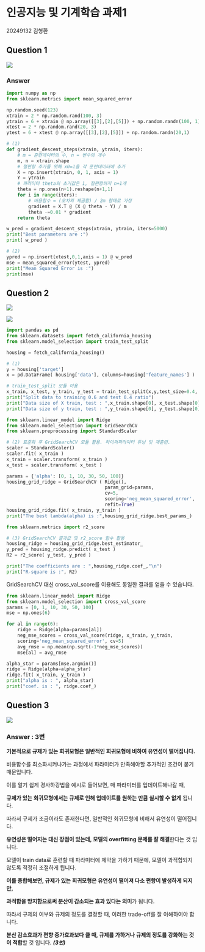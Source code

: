 # 인공지능 및 기계학습 과제1 {.unnumbered}

20249132 김형환

## Question 1

![](image/machine_hw1_1.png)

### Answer

```python
import numpy as np
from sklearn.metrics import mean_squared_error

np.random.seed(123)
xtrain = 2 * np.random.rand(100, 3)
ytrain = 6 + xtrain @ np.array([[3],[2],[5]]) + np.random.randn(100, 1)
xtest = 2 * np.random.rand(20, 3)
ytest = 6 + xtest @ np.array([[3],[2],[5]]) + np.random.randn(20,1)

# (1)
def gradient_descent_steps(xtrain, ytrain, iters):
    # m = 훈련데이터의 수, n = 변수의 개수
    m, n = xtrain.shape
    # 절편항 추가를 위해 x0=1을 각 훈련데이터에 추가
    X = np.insert(xtrain, 0, 1, axis = 1)
    Y = ytrain
    # 파라미터 theta의 초기값은 1, 절편항까지 n+1개 
    theta = np.ones(n+1).reshape(n+1,1)
    for i in range(iters):
        # 비용함수 = (오차의 제곱합) / 2m 형태로 가정 
        gradient = X.T @ (X @ theta - Y) / m
        theta -=0.01 * gradient
    return theta

w_pred = gradient_descent_steps(xtrain, ytrain, iters=5000)
print("Best parameters are :")
print( w_pred )

# (2)
ypred = np.insert(xtest,0,1,axis = 1) @ w_pred
mse = mean_squared_error(ytest, ypred)
print("Mean Squared Error is :")
print(mse)
```

## Question 2

![](image/machine_hw1_2.png)

![](image/machine_hw1_3.png)

```python
import pandas as pd
from sklearn.datasets import fetch_california_housing
from sklearn.model_selection import train_test_split

housing = fetch_california_housing()

# (1)
y = housing['target']
x = pd.DataFrame( housing['data'], columns=housing['feature_names'] )

# train_test_split 모듈 이용
x_train, x_test, y_train, y_test = train_test_split(x,y,test_size=0.4, random_state=123)
print("Split data to training 0.6 and test 0.4 ratio")
print("Data size of X train, test : ",x_train.shape[0], x_test.shape[0])
print("Data size of y train, test : ",y_train.shape[0], y_test.shape[0])
```

```python
from sklearn.linear_model import Ridge
from sklearn.model_selection import GridSearchCV
from sklearn.preprocessing import StandardScaler

# (2) 표준화 후 GridSearchCV 모듈 활용. 하이퍼파라미터 튜닝 및 재훈련.
scaler = StandardScaler()
scaler.fit( x_train )
x_train = scaler.transform( x_train )
x_test = scaler.transform( x_test )

params = {'alpha': [0, 1, 10, 30, 50, 100]}
housing_grid_ridge = GridSearchCV ( Ridge(),
                                    param_grid=params,
                                    cv=5, 
                                    scoring='neg_mean_squared_error', 
                                    refit=True)
housing_grid_ridge.fit( x_train, y_train )
print("The best lambda(alpha) is :",housing_grid_ridge.best_params_)
```

```python
from sklearn.metrics import r2_score

# (3) GridSearchCV 결과값 및 r2_score 함수 활용
housing_ridge = housing_grid_ridge.best_estimator_
y_pred = housing_ridge.predict( x_test )
R2 = r2_score( y_test, y_pred )

print("The coefficients are : ",housing_ridge.coef_,"\n")
print("R-square is :", R2)
```

::: {.callout}
GridSearchCV 대신 cross_val_score를 이용해도 동일한 결과를 얻을 수 있습니다.
```python
from sklearn.linear_model import Ridge
from sklearn.model_selection import cross_val_score
params = [0, 1, 10, 30, 50, 100]
mse = np.ones(6)

for al in range(6):
    ridge = Ridge(alpha=params[al])
    neg_mse_scores = cross_val_score(ridge, x_train, y_train,
    scoring='neg_mean_squared_error', cv=5)
    avg_rmse = np.mean(np.sqrt(-1*neg_mse_scores))
    mse[al] = avg_rmse

alpha_star = params[mse.argmin()]
ridge = Ridge(alpha=alpha_star)
ridge.fit( x_train, y_train )
print("alpha is : ", alpha_star)
print("coef. is : ", ridge.coef_)
```

:::

## Question 3

![](image/machine_hw1_4.png)

### Answer : 3번

**기본적으로 규제가 있는 회귀모형은 일반적인 회귀모형에 비하여 유연성이 떨어집니다.**

비용함수를 최소화시켜나가는 과정에서 파라미터가 만족해야할 추가적인 조건이 붙기 때문입니다.

이를 알기 쉽게 경사하강법을 예시로 들어보면, 매 파라미터를 업데이트해나갈 때,

**규제가 있는 회귀모형에서는 규제로 인해 업데이트를 원하는 만큼 실시할 수 없게** 됩니다.

따라서 규제가 조금이라도 존재한다면, 일반적인 회귀모형에 비해서 유연성이 떨어집니다.

**유연성은 떨어지는 대신 장점이 있는데, 모델의 overfitting 문제를 잘 해결**한다는 것 입니다.

모델이 train data로 훈련할 때 파라미터에 제약을 가하기 때문에, 모델이 과적합되지 않도록 적정히 조절하게 됩니다.

**이를 종합해보면, 규제가 있는 회귀모형은 유연성이 떨어져 다소 편향이 발생하게 되지만,**

**과적합을 방지함으로써 분산이 감소되는 효과 있다는 의미**가 됩니다.

따라서 규제의 여부와 규제의 정도를 결정할 때, 이러한 trade-off를 잘 이해하여야 합니다.

**분산 감소효과가 편향 증가효과보다 클 때, 규제를 가하거나 규제의 정도를 강화하는 것이 적합**할 것 입니다. ***(3번)***